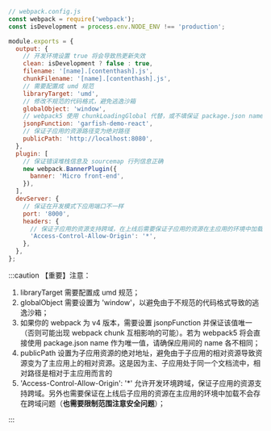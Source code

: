 ```js
// webpack.config.js
const webpack = require('webpack');
const isDevelopment = process.env.NODE_ENV !== 'production';

module.exports = {
  output: {
    // 开发环境设置 true 将会导致热更新失效
    clean: isDevelopment ? false : true,
    filename: '[name].[contenthash].js',
    chunkFilename: '[name].[contenthash].js',
    // 需要配置成 umd 规范
    libraryTarget: 'umd',
    // 修改不规范的代码格式，避免逃逸沙箱
    globalObject: 'window',
    // webpack5 使用 chunkLoadingGlobal 代替，或不填保证 package.json name 唯一即可
    jsonpFunction: 'garfish-demo-react',
    // 保证子应用的资源路径变为绝对路径
    publicPath: 'http://localhost:8080',
  },
  plugin: [
    // 保证错误堆栈信息及 sourcemap 行列信息正确
    new webpack.BannerPlugin({
      banner: 'Micro front-end',
    }),
  ],
  devServer: {
    // 保证在开发模式下应用端口不一样
    port: '8000',
    headers: {
      // 保证子应用的资源支持跨域，在上线后需要保证子应用的资源在主应用的环境中加载不会存在跨域问题（**也需要限制范围注意安全问题**）
      'Access-Control-Allow-Origin': '*',
    },
  },
};
```

:::caution 【重要】注意：

1. libraryTarget 需要配置成 umd 规范；
2. globalObject 需要设置为 'window'，以避免由于不规范的代码格式导致的逃逸沙箱；
3. 如果你的 webpack 为 v4 版本，需要设置 jsonpFunction 并保证该值唯一（否则可能出现 webpack chunk 互相影响的可能）。若为 webpack5 将会直接使用 package.json name 作为唯一值，请确保应用间的 name 各不相同；
4. publicPath 设置为子应用资源的绝对地址，避免由于子应用的相对资源导致资源变为了主应用上的相对资源。这是因为主、子应用处于同一个文档流中，相对路径是相对于主应用而言的
5. 'Access-Control-Allow-Origin': '\*' 允许开发环境跨域，保证子应用的资源支持跨域。另外也需要保证在上线后子应用的资源在主应用的环境中加载不会存在跨域问题（**也需要限制范围注意安全问题**）；

:::

